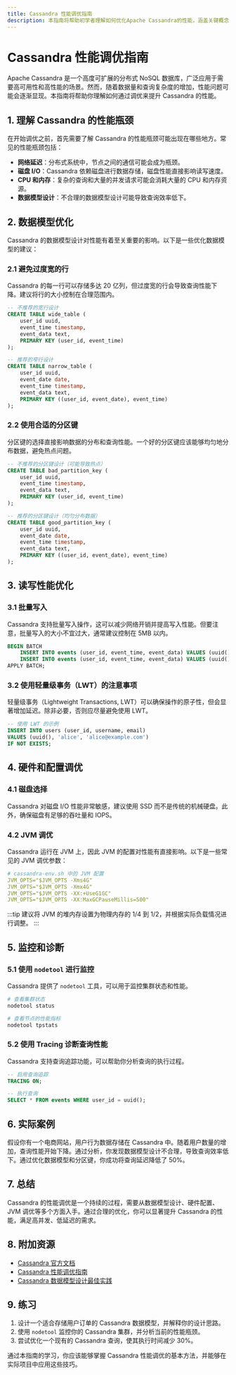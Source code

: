 ```yaml
---
title: Cassandra 性能调优指南
description: 本指南将帮助初学者理解如何优化Apache Cassandra的性能，涵盖关键概念、实际案例和最佳实践。
---
```


# Cassandra 性能调优指南

Apache Cassandra 是一个高度可扩展的分布式 NoSQL 数据库，广泛应用于需要高可用性和高性能的场景。然而，随着数据量和查询复杂度的增加，性能问题可能会逐渐显现。本指南将帮助你理解如何通过调优来提升 Cassandra 的性能。

## 1. 理解 Cassandra 的性能瓶颈

在开始调优之前，首先需要了解 Cassandra 的性能瓶颈可能出现在哪些地方。常见的性能瓶颈包括：

- **网络延迟**：分布式系统中，节点之间的通信可能会成为瓶颈。
- **磁盘 I/O**：Cassandra 依赖磁盘进行数据存储，磁盘性能直接影响读写速度。
- **CPU 和内存**：复杂的查询和大量的并发请求可能会消耗大量的 CPU 和内存资源。
- **数据模型设计**：不合理的数据模型设计可能导致查询效率低下。

## 2. 数据模型优化

Cassandra 的数据模型设计对性能有着至关重要的影响。以下是一些优化数据模型的建议：

### 2.1 避免过度宽的行

Cassandra 的每一行可以存储多达 20 亿列，但过度宽的行会导致查询性能下降。建议将行的大小控制在合理范围内。

```sql
-- 不推荐的宽行设计
CREATE TABLE wide_table (
    user_id uuid,
    event_time timestamp,
    event_data text,
    PRIMARY KEY (user_id, event_time)
);

-- 推荐的窄行设计
CREATE TABLE narrow_table (
    user_id uuid,
    event_date date,
    event_time timestamp,
    event_data text,
    PRIMARY KEY ((user_id, event_date), event_time)
);
```

### 2.2 使用合适的分区键

分区键的选择直接影响数据的分布和查询性能。一个好的分区键应该能够均匀地分布数据，避免热点问题。

```sql
-- 不推荐的分区键设计（可能导致热点）
CREATE TABLE bad_partition_key (
    user_id uuid,
    event_time timestamp,
    event_data text,
    PRIMARY KEY (user_id, event_time)
);

-- 推荐的分区键设计（均匀分布数据）
CREATE TABLE good_partition_key (
    user_id uuid,
    event_date date,
    event_time timestamp,
    event_data text,
    PRIMARY KEY ((user_id, event_date), event_time)
);
```

## 3. 读写性能优化

### 3.1 批量写入

Cassandra 支持批量写入操作，这可以减少网络开销并提高写入性能。但要注意，批量写入的大小不宜过大，通常建议控制在 5MB 以内。

```sql
BEGIN BATCH
    INSERT INTO events (user_id, event_time, event_data) VALUES (uuid(), now(), 'event1');
    INSERT INTO events (user_id, event_time, event_data) VALUES (uuid(), now(), 'event2');
APPLY BATCH;
```

### 3.2 使用轻量级事务（LWT）的注意事项

轻量级事务（Lightweight Transactions, LWT）可以确保操作的原子性，但会显著增加延迟。除非必要，否则应尽量避免使用 LWT。

```sql
-- 使用 LWT 的示例
INSERT INTO users (user_id, username, email) 
VALUES (uuid(), 'alice', 'alice@example.com') 
IF NOT EXISTS;
```

## 4. 硬件和配置调优

### 4.1 磁盘选择

Cassandra 对磁盘 I/O 性能非常敏感，建议使用 SSD 而不是传统的机械硬盘。此外，确保磁盘有足够的吞吐量和 IOPS。

### 4.2 JVM 调优

Cassandra 运行在 JVM 上，因此 JVM 的配置对性能有直接影响。以下是一些常见的 JVM 调优参数：

```yaml
# cassandra-env.sh 中的 JVM 配置
JVM_OPTS="$JVM_OPTS -Xms4G"
JVM_OPTS="$JVM_OPTS -Xmx4G"
JVM_OPTS="$JVM_OPTS -XX:+UseG1GC"
JVM_OPTS="$JVM_OPTS -XX:MaxGCPauseMillis=500"
```

:::tip
建议将 JVM 的堆内存设置为物理内存的 1/4 到 1/2，并根据实际负载情况进行调整。
:::

## 5. 监控和诊断

### 5.1 使用 `nodetool` 进行监控

Cassandra 提供了 `nodetool` 工具，可以用于监控集群状态和性能。

```bash
# 查看集群状态
nodetool status

# 查看节点的性能指标
nodetool tpstats
```

### 5.2 使用 Tracing 诊断查询性能

Cassandra 支持查询追踪功能，可以帮助你分析查询的执行过程。

```sql
-- 启用查询追踪
TRACING ON;

-- 执行查询
SELECT * FROM events WHERE user_id = uuid();
```

## 6. 实际案例

假设你有一个电商网站，用户行为数据存储在 Cassandra 中。随着用户数量的增加，查询性能开始下降。通过分析，你发现数据模型设计不合理，导致查询效率低下。通过优化数据模型和分区键，你成功将查询延迟降低了 50%。

## 7. 总结

Cassandra 的性能调优是一个持续的过程，需要从数据模型设计、硬件配置、JVM 调优等多个方面入手。通过合理的优化，你可以显著提升 Cassandra 的性能，满足高并发、低延迟的需求。

## 8. 附加资源

- [Cassandra 官方文档](https://cassandra.apache.org/doc/latest/)
- [Cassandra 性能调优指南](https://docs.datastax.com/en/dse/6.7/dse-admin/datastax_enterprise/performance/index.html)
- [Cassandra 数据模型设计最佳实践](https://www.datastax.com/blog/2013/07/data-modeling-best-practices-cassandra)

## 9. 练习

1. 设计一个适合存储用户订单的 Cassandra 数据模型，并解释你的设计思路。
2. 使用 `nodetool` 监控你的 Cassandra 集群，并分析当前的性能瓶颈。
3. 尝试优化一个现有的 Cassandra 查询，使其执行时间减少 30%。

通过本指南的学习，你应该能够掌握 Cassandra 性能调优的基本方法，并能够在实际项目中应用这些技巧。
